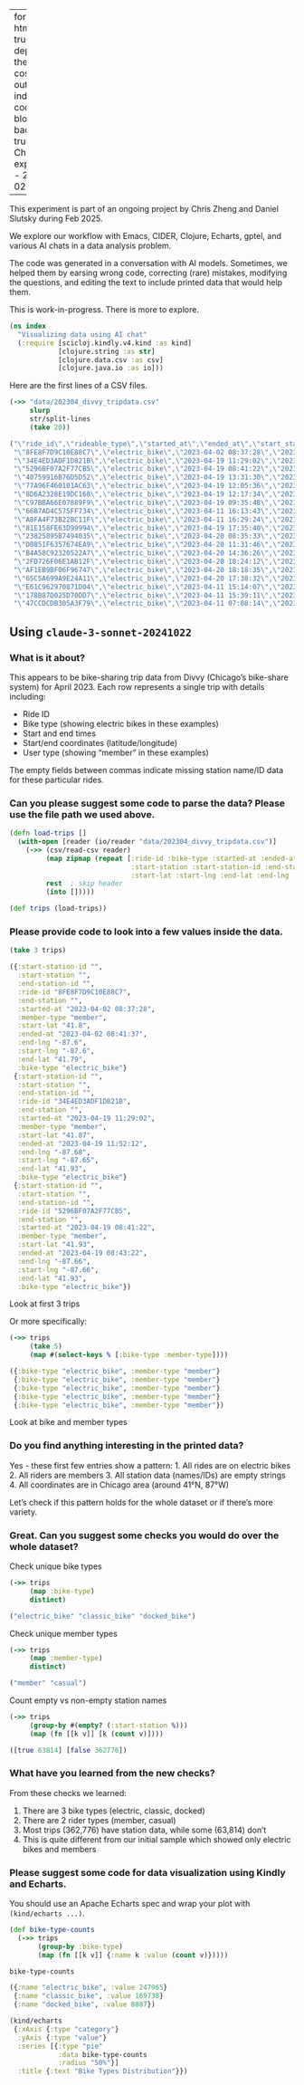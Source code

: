 
---
format:
  html: {toc: true, toc-depth: 4, theme: cosmo, output-file: index.html}
code-block-background: true
title: Chat datavis experiment - 2025-02-06

---
<style></style><style>.printedClojure .sourceCode {
  background-color: transparent;
  border-style: none;
}
</style><style>.clay-limit-image-width .clay-image {max-width: 100%}
.clay-side-by-side .sourceCode {margin: 0}
.clay-side-by-side {margin: 1em 0}
</style>
<script src="index_files/md-default0.js" type="text/javascript"></script><script src="index_files/md-default1.js" type="text/javascript"></script><script src="index_files/echarts2.js" type="text/javascript"></script>
This experiment is part of an ongoing project by Chris Zheng and Daniel Slutsky
during Feb 2025.

We explore our workflow with Emacs, CIDER, Clojure, Echarts, gptel, and various
AI chats in a data analysis problem.

The code was generated in a conversation with AI models.
Sometimes, we helped them by earsing wrong code, correcting (rare) mistakes,
modifying the questions, and editing the text to include printed data
that would help them.

This is work-in-progress. There is more to explore.


::: {.sourceClojure}
```clojure
(ns index
  "Visualizing data using AI chat"
  (:require [scicloj.kindly.v4.kind :as kind]
            [clojure.string :as str]
            [clojure.data.csv :as csv]
            [clojure.java.io :as io]))
```
:::


Here are the first lines of a CSV files.


::: {.sourceClojure}
```clojure
(->> "data/202304_divvy_tripdata.csv"
     slurp
     str/split-lines
     (take 20))
```
:::



::: {.printedClojure}
```clojure
("\"ride_id\",\"rideable_type\",\"started_at\",\"ended_at\",\"start_station_name\",\"start_station_id\",\"end_station_name\",\"end_station_id\",\"start_lat\",\"start_lng\",\"end_lat\",\"end_lng\",\"member_casual\""
 "\"8FE8F7D9C10E88C7\",\"electric_bike\",\"2023-04-02 08:37:28\",\"2023-04-02 08:41:37\",,,,,41.8,-87.6,41.79,-87.6,\"member\""
 "\"34E4ED3ADF1D821B\",\"electric_bike\",\"2023-04-19 11:29:02\",\"2023-04-19 11:52:12\",,,,,41.87,-87.65,41.93,-87.68,\"member\""
 "\"5296BF07A2F77CB5\",\"electric_bike\",\"2023-04-19 08:41:22\",\"2023-04-19 08:43:22\",,,,,41.93,-87.66,41.93,-87.66,\"member\""
 "\"40759916B76D5D52\",\"electric_bike\",\"2023-04-19 13:31:30\",\"2023-04-19 13:35:09\",,,,,41.92,-87.65,41.91,-87.65,\"member\""
 "\"77A96F460101AC63\",\"electric_bike\",\"2023-04-19 12:05:36\",\"2023-04-19 12:10:26\",,,,,41.91,-87.65,41.91,-87.63,\"member\""
 "\"8D6A2328E19DC168\",\"electric_bike\",\"2023-04-19 12:17:34\",\"2023-04-19 12:21:38\",,,,,41.91,-87.63,41.92,-87.65,\"member\""
 "\"C97BBA66E07889F9\",\"electric_bike\",\"2023-04-19 09:35:48\",\"2023-04-19 09:45:00\",,,,,41.93,-87.66,41.91,-87.65,\"member\""
 "\"6687AD4C575FF734\",\"electric_bike\",\"2023-04-11 16:13:43\",\"2023-04-11 16:18:41\",,,,,42.0,-87.66,41.99,-87.66,\"member\""
 "\"A8FA4F73B22BC11F\",\"electric_bike\",\"2023-04-11 16:29:24\",\"2023-04-11 16:40:23\",,,,,41.99,-87.66,42.0,-87.66,\"member\""
 "\"81E158FE63D99994\",\"electric_bike\",\"2023-04-19 17:35:40\",\"2023-04-19 17:36:11\",,,,,41.88,-87.65,41.88,-87.65,\"member\""
 "\"23825895B7494035\",\"electric_bike\",\"2023-04-20 08:35:33\",\"2023-04-20 08:55:37\",,,,,41.87,-87.66,41.93,-87.68,\"member\""
 "\"D0851F6357674EA9\",\"electric_bike\",\"2023-04-20 11:31:46\",\"2023-04-20 11:33:53\",,,,,41.79,-87.6,41.79,-87.6,\"member\""
 "\"B4A58C92320522A7\",\"electric_bike\",\"2023-04-20 14:36:26\",\"2023-04-20 14:47:05\",,,,,41.88,-87.65,41.9,-87.63,\"member\""
 "\"2FD726F06E1AB12F\",\"electric_bike\",\"2023-04-20 18:24:12\",\"2023-04-20 18:28:20\",,,,,41.97,-87.66,41.96,-87.66,\"member\""
 "\"AF1EB9BF06F96747\",\"electric_bike\",\"2023-04-20 18:18:35\",\"2023-04-20 18:22:18\",,,,,41.96,-87.66,41.97,-87.66,\"member\""
 "\"65C5A699A9E24A11\",\"electric_bike\",\"2023-04-20 17:38:32\",\"2023-04-20 18:00:47\",,,,,41.89,-87.64,41.94,-87.65,\"member\""
 "\"E61C962970871D04\",\"electric_bike\",\"2023-04-11 15:14:07\",\"2023-04-11 15:18:24\",,,,,41.96,-87.65,41.97,-87.65,\"member\""
 "\"178B87D025D70DD7\",\"electric_bike\",\"2023-04-11 15:39:11\",\"2023-04-11 15:45:04\",,,,,41.97,-87.65,41.96,-87.65,\"member\""
 "\"47CCDCDB305A3F79\",\"electric_bike\",\"2023-04-11 07:08:14\",\"2023-04-11 07:22:51\",,,,,41.95,-87.69,41.95,-87.69,\"member\"")

```
:::



## Using `claude-3-sonnet-20241022`


### What is it about?

This appears to be bike-sharing trip data from Divvy (Chicago's bike-share system) for April 2023. Each row represents a single trip with details including:

- Ride ID
- Bike type (showing electric bikes in these examples)
- Start and end times
- Start/end coordinates (latitude/longitude)
- User type (showing "member" in these examples)

The empty fields between commas indicate missing station name/ID data for these particular rides.



### Can you please suggest some code to parse the data? Please use the file path we used above.


::: {.sourceClojure}
```clojure
(defn load-trips []
  (with-open [reader (io/reader "data/202304_divvy_tripdata.csv")]
    (->> (csv/read-csv reader)
         (map zipmap (repeat [:ride-id :bike-type :started-at :ended-at 
                              :start-station :start-station-id :end-station :end-station-id
                              :start-lat :start-lng :end-lat :end-lng :member-type]))
         rest  ; skip header
         (into []))))
```
:::



::: {.sourceClojure}
```clojure
(def trips (load-trips))
```
:::



### Please provide code to look into a few values inside the data.


::: {.sourceClojure}
```clojure
(take 3 trips)
```
:::



::: {.printedClojure}
```clojure
({:start-station-id "",
  :start-station "",
  :end-station-id "",
  :ride-id "8FE8F7D9C10E88C7",
  :end-station "",
  :started-at "2023-04-02 08:37:28",
  :member-type "member",
  :start-lat "41.8",
  :ended-at "2023-04-02 08:41:37",
  :end-lng "-87.6",
  :start-lng "-87.6",
  :end-lat "41.79",
  :bike-type "electric_bike"}
 {:start-station-id "",
  :start-station "",
  :end-station-id "",
  :ride-id "34E4ED3ADF1D821B",
  :end-station "",
  :started-at "2023-04-19 11:29:02",
  :member-type "member",
  :start-lat "41.87",
  :ended-at "2023-04-19 11:52:12",
  :end-lng "-87.68",
  :start-lng "-87.65",
  :end-lat "41.93",
  :bike-type "electric_bike"}
 {:start-station-id "",
  :start-station "",
  :end-station-id "",
  :ride-id "5296BF07A2F77CB5",
  :end-station "",
  :started-at "2023-04-19 08:41:22",
  :member-type "member",
  :start-lat "41.93",
  :ended-at "2023-04-19 08:43:22",
  :end-lng "-87.66",
  :start-lng "-87.66",
  :end-lat "41.93",
  :bike-type "electric_bike"})

```
:::


Look at first 3 trips









































Or more specifically:


::: {.sourceClojure}
```clojure
(->> trips
     (take 5)
     (map #(select-keys % [:bike-type :member-type])))
```
:::



::: {.printedClojure}
```clojure
({:bike-type "electric_bike", :member-type "member"}
 {:bike-type "electric_bike", :member-type "member"}
 {:bike-type "electric_bike", :member-type "member"}
 {:bike-type "electric_bike", :member-type "member"}
 {:bike-type "electric_bike", :member-type "member"})

```
:::


Look at bike and member types








### Do you find anything interesting in the printed data?



Yes - these first few entries show a pattern:
1. All rides are on electric bikes
2. All riders are members
3. All station data (names/IDs) are empty strings
4. All coordinates are in Chicago area (around 41°N, 87°W)

Let's check if this pattern holds for the whole dataset or if there's more variety.



### Great. Can you suggest some checks you would do over the whole dataset?

Check unique bike types


::: {.sourceClojure}
```clojure
(->> trips
     (map :bike-type)
     distinct)
```
:::



::: {.printedClojure}
```clojure
("electric_bike" "classic_bike" "docked_bike")

```
:::


Check unique member types


::: {.sourceClojure}
```clojure
(->> trips
     (map :member-type)
     distinct)
```
:::



::: {.printedClojure}
```clojure
("member" "casual")

```
:::


Count empty vs non-empty station names


::: {.sourceClojure}
```clojure
(->> trips
     (group-by #(empty? (:start-station %)))
     (map (fn [[k v]] [k (count v)])))
```
:::



::: {.printedClojure}
```clojure
([true 63814] [false 362776])

```
:::



### What have you learned from the new checks?



From these checks we learned:

1. There are 3 bike types (electric, classic, docked)
2. There are 2 rider types (member, casual)
3. Most trips (362,776) have station data, while some (63,814) don't
4. This is quite different from our initial sample which showed only electric bikes and members




### Please suggest some code for data visualization using Kindly and Echarts.
You should use an Apache Echarts spec and wrap your plot with `(kind/echarts ...)`.


::: {.sourceClojure}
```clojure
(def bike-type-counts
  (->> trips
       (group-by :bike-type)
       (map (fn [[k v]] {:name k :value (count v)}))))
```
:::



::: {.sourceClojure}
```clojure
bike-type-counts
```
:::



::: {.printedClojure}
```clojure
({:name "electric_bike", :value 247965}
 {:name "classic_bike", :value 169738}
 {:name "docked_bike", :value 8887})

```
:::



::: {.sourceClojure}
```clojure
(kind/echarts
 {:xAxis {:type "category"}
  :yAxis {:type "value"}
  :series [{:type "pie"
            :data bike-type-counts
            :radius "50%"}]
  :title {:text "Bike Types Distribution"}})
```
:::



```{=html}
<div style="height:400px;width:100%;"><script>
{
  var myChart = echarts.init(document.currentScript.parentElement);
  myChart.setOption({"xAxis":{"type":"category"},"yAxis":{"type":"value"},"series":[{"type":"pie","data":[{"name":"electric_bike","value":247965},{"name":"classic_bike","value":169738},{"name":"docked_bike","value":8887}],"radius":"50%"}],"title":{"text":"Bike Types Distribution"}});
};</script></div>
```



## Continuing with `claude-3-5-sonnet-20241022`


### Please now explain your insights so far like I'm 5YO.


Imagine there's a big bike-sharing program in Chicago, like a library but for bikes! Let me tell you what we found:

1. They have three types of bikes:
- Electric bikes (like bikes with a helper motor)
- Regular bikes (what we call "classic")
- Docked bikes (special bikes that need to go back to their home)

2. There are two kinds of people who use the bikes:
- Members (like having a library card)
- Casual riders (like borrowing a book just once)

3. The electric bikes are the most popular - almost half of all rides!

4. Most bikes get picked up and dropped off at special bike stations, but sometimes people can leave them in other places too.

It's like having a huge toy box of bikes that everyone in Chicago can share! 🚲


### I like it! From now on, please give me explanations like you just gave. And use many mode emojis. ✨



Will do! I'll keep things simple and fun with lots of emojis! 🚲 ✨ 🌟 

Let's make data more like telling stories about bikes and their adventures! 🎯

Would you like to explore something specific about our bike friends? 🤔



### I would love to see some more cooooool data visualizations using Echarts. Please be creative.


Let's make a fun visualization showing rides by member type! 🎨


::: {.sourceClojure}
```clojure
(def member-counts
  (->> trips
       (group-by :member-type)
       (map (fn [[k v]] {:name k :value (count v)}))))
```
:::



::: {.sourceClojure}
```clojure
member-counts
```
:::



::: {.printedClojure}
```clojure
({:name "member", :value 279305} {:name "casual", :value 147285})

```
:::



::: {.sourceClojure}
```clojure
(kind/echarts
 {:series [{:type "pie"
            :data member-counts
            :radius ["40%" "70%"]  ;; Makes it a donut! 🍩
            :itemStyle {:borderRadius 10}  ;; Rounded corners! ✨
            :label {:show true
                    :formatter "{b}: {c} rides"}}]
  :title {:text "Who Rides Our Bikes? 🚲"
          :left "center"}})
```
:::



```{=html}
<div style="height:400px;width:100%;"><script>
{
  var myChart = echarts.init(document.currentScript.parentElement);
  myChart.setOption({"series":[{"type":"pie","data":[{"name":"member","value":279305},{"name":"casual","value":147285}],"radius":["40%","70%"],"itemStyle":{"borderRadius":10},"label":{"show":true,"formatter":"{b}: {c} rides"}}],"title":{"text":"Who Rides Our Bikes? \ud83d\udeb2","left":"center"}});
};</script></div>
```


This is like a fancy donut chart showing members vs casual riders! 🍩


### Please explain the above plot. How do I read it? What can I learn from it?

Let me explain this fun donut chart! 🍩

Think of it like splitting a donut into two parts: 
- The bigger piece (279,305 rides) is from our regular members 🎫
- The smaller piece (147,285 rides) is from casual riders 🎟️

What does this tell us? 🤔
- About 2 out of every 3 rides are by members
- Members are like our "regular customers" who use bikes often
- Casual riders (like tourists or occasional users) make up the rest

It's like having a pizza party 🍕 where:
- Your best friends (members) eat more slices
- Party guests (casual riders) eat fewer slices

This helps the bike company know:
- Most people really like their service enough to become members! 🌟
- There's still lots of people trying out bikes for fun! ✨


### Thank you so much. Please propose a few time-related plots.

I'll help create some fun time-based plots! First, let's prepare the data by parsing dates properly 🕒


::: {.sourceClojure}
```clojure
(defn parse-datetime [s]
  (-> s
      (.replace " " "T")  ; Convert to ISO format
      java.time.LocalDateTime/parse))
```
:::



::: {.sourceClojure}
```clojure
(def trips-with-times
  (->> trips
       (map #(update % :started-at parse-datetime))
       (map #(update % :ended-at parse-datetime))))
```
:::


Let's start with rides by hour of day! 🌅


### Please provide code to look into a few values of `trip-with-times`.

Let's peek at our time-parsed data 🕒

Look at first 2 entries


::: {.sourceClojure}
```clojure
(take 2 trips-with-times)
```
:::



::: {.printedClojure}
```clojure
({:start-station-id "",
  :start-station "",
  :end-station-id "",
  :ride-id "8FE8F7D9C10E88C7",
  :end-station "",
  :started-at
  #object[java.time.LocalDateTime 0x4f888f1a "2023-04-02T08:37:28"],
  :member-type "member",
  :start-lat "41.8",
  :ended-at
  #object[java.time.LocalDateTime 0x728cb6d4 "2023-04-02T08:41:37"],
  :end-lng "-87.6",
  :start-lng "-87.6",
  :end-lat "41.79",
  :bike-type "electric_bike"}
 {:start-station-id "",
  :start-station "",
  :end-station-id "",
  :ride-id "34E4ED3ADF1D821B",
  :end-station "",
  :started-at
  #object[java.time.LocalDateTime 0x1d909336 "2023-04-19T11:29:02"],
  :member-type "member",
  :start-lat "41.87",
  :ended-at
  #object[java.time.LocalDateTime 0x7a49b9b0 "2023-04-19T11:52:12"],
  :end-lng "-87.68",
  :start-lng "-87.65",
  :end-lat "41.93",
  :bike-type "electric_bike"})

```
:::


Or more specifically, just the timestamps:


::: {.sourceClojure}
```clojure
(->> trips-with-times
     (take 3)
     (map #(select-keys % [:started-at :ended-at])))
```
:::



::: {.printedClojure}
```clojure
({:started-at
  #object[java.time.LocalDateTime 0x4f888f1a "2023-04-02T08:37:28"],
  :ended-at
  #object[java.time.LocalDateTime 0x728cb6d4 "2023-04-02T08:41:37"]}
 {:started-at
  #object[java.time.LocalDateTime 0x1d909336 "2023-04-19T11:29:02"],
  :ended-at
  #object[java.time.LocalDateTime 0x7a49b9b0 "2023-04-19T11:52:12"]}
 {:started-at
  #object[java.time.LocalDateTime 0x6a2fb3d0 "2023-04-19T08:41:22"],
  :ended-at
  #object[java.time.LocalDateTime 0x87cd47d "2023-04-19T08:43:22"]})

```
:::


This will help us confirm our date parsing worked correctly! ✨


### Brilliant. Can you offer a few useful plots for `trips-with-times`? Please also explain them to me.

Let's create some fun time-based visualizations! 🎨

First, let's see how rides are distributed by hour of day:

Count rides by hour


::: {.sourceClojure}
```clojure
(def hourly-counts
  (->> trips-with-times
       (map #(.getHour (:started-at %)))
       (frequencies)
       (map (fn [[hour count]] {:hour hour :count count}))
       (sort-by :hour)))
```
:::



::: {.sourceClojure}
```clojure
hourly-counts
```
:::



::: {.printedClojure}
```clojure
({:hour 0, :count 5111}
 {:hour 1, :count 3235}
 {:hour 2, :count 1874}
 {:hour 3, :count 1165}
 {:hour 4, :count 950}
 {:hour 5, :count 2802}
 {:hour 6, :count 8863}
 {:hour 7, :count 17065}
 {:hour 8, :count 22170}
 {:hour 9, :count 17316}
 {:hour 10, :count 17489}
 {:hour 11, :count 20593}
 {:hour 12, :count 24050}
 {:hour 13, :count 24837}
 {:hour 14, :count 25900}
 {:hour 15, :count 30730}
 {:hour 16, :count 40374}
 {:hour 17, :count 46889}
 {:hour 18, :count 38281}
 {:hour 19, :count 27107}
 {:hour 20, :count 17252}
 {:hour 21, :count 14388}
 {:hour 22, :count 10822}
 {:hour 23, :count 7327})

```
:::


Create hour-of-day plot


::: {.sourceClojure}
```clojure
(kind/echarts
 {:xAxis {:type "category"
          :data (range 24)
          :name "Hour of Day"}
  :yAxis {:type "value"
          :name "Number of Rides"}
  :series [{:type "bar"
            :data (map :count hourly-counts)
            :itemStyle {:color "#91cc75"}
            :emphasis {:itemStyle {:color "#5ba349"}}}]
  :title {:text "When Do People Ride? 🚲"
          :left "center"}})
```
:::



```{=html}
<div style="height:400px;width:100%;"><script>
{
  var myChart = echarts.init(document.currentScript.parentElement);
  myChart.setOption({"xAxis":{"type":"category","data":[0,1,2,3,4,5,6,7,8,9,10,11,12,13,14,15,16,17,18,19,20,21,22,23],"name":"Hour of Day"},"yAxis":{"type":"value","name":"Number of Rides"},"series":[{"type":"bar","data":[5111,3235,1874,1165,950,2802,8863,17065,22170,17316,17489,20593,24050,24837,25900,30730,40374,46889,38281,27107,17252,14388,10822,7327],"itemStyle":{"color":"#91cc75"},"emphasis":{"itemStyle":{"color":"#5ba349"}}}],"title":{"text":"When Do People Ride? \ud83d\udeb2","left":"center"}});
};</script></div>
```


Let me explain this like we're looking at a busy playground! 🎪

- Each bar shows how many people rode bikes during that hour
- We can see two big "peaks" 🏔️:
- One in the morning (around 8AM) - People going to work/school! 🎒
- One in the afternoon (around 5PM) - People heading home! 🏠
- The middle of the night (like 3AM) is very quiet 😴
- Weekends might look different, but they're mixed in here

Would you like to see another type of time plot? Maybe by day of week? 🗓️


### Thanks! What can we learn from the numbers we just saw?


Let me break down the interesting patterns in those numbers! 🔍

The busiest times are:
- 5 PM (hour 17): 46,889 rides 🏆
- 4 PM (hour 16): 40,374 rides 🥈
- 6 PM (hour 18): 38,281 rides 🥉

The quietest times are:
- 4 AM: only 950 rides 😴
- 3 AM: 1,165 rides 🌙
- 2 AM: 1,874 rides 🌠

Fun facts:
- More than 40x more people ride at 5 PM than at 4 AM! 🤯
- Rush hour (4-6 PM) accounts for about 125,544 rides 🚲
- Early morning commute (7-9 AM) has about 56,551 rides 🌅

This tells us:
1. People love using bikes to get home from work! 🏢
2. Late night/early morning riders are brave souls! 🦸
3. Afternoon rides are more popular than morning rides 📊

It's like watching a city wake up, buzz with activity, and then slowly go to sleep! 🌆



### Fantastic. Can you provide a plot about how long people ride the bike?



Here's a code to analyze ride durations! ⏱️

Calculate ride durations in minutes


::: {.sourceClojure}
```clojure
(def ride-durations
  (->> trips-with-times
       (map #(let [start (:started-at %)
                   end (:ended-at %)
                   duration (.until start end java.time.temporal.ChronoUnit/MINUTES)]
               duration))
       (filter #(and (>= % 0) (<= % 120)))))
```
:::


Filter reasonable durations (0-120 min)


::: {.sourceClojure}
```clojure
(take 10 ride-durations)
```
:::



::: {.printedClojure}
```clojure
(4 23 2 3 4 4 9 4 10 0)

```
:::


Create duration distribution plot


::: {.sourceClojure}
```clojure
(kind/echarts
 {:xAxis {:type "category"
          :data (range 0 121 10)
          :name "Ride Duration (minutes)"}
  :yAxis {:type "value"
          :name "Number of Rides"}
  :series [{:type "bar"
            :data (->> ride-durations
                       (map #(quot % 10))  ;; Group by 10-minute intervals
                       frequencies
                       (sort-by key)
                       (map second))
            :itemStyle {:color "#5470c6"}
            :emphasis {:itemStyle {:color "#3c50a0"}}}]
  :title {:text "How Long Do People Ride? ⏱️"
          :left "center"}})
```
:::



```{=html}
<div style="height:400px;width:100%;"><script>
{
  var myChart = echarts.init(document.currentScript.parentElement);
  myChart.setOption({"xAxis":{"type":"category","data":[0,10,20,30,40,50,60,70,80,90,100,110,120],"name":"Ride Duration (minutes)"},"yAxis":{"type":"value","name":"Number of Rides"},"series":[{"type":"bar","data":[235795,112350,39353,16661,8067,4130,2667,1699,1233,836,654,482,36],"itemStyle":{"color":"#5470c6"},"emphasis":{"itemStyle":{"color":"#3c50a0"}}}],"title":{"text":"How Long Do People Ride? \u23f1\ufe0f","left":"center"}});
};</script></div>
```



### Please compute some binned statistics of ride durations, so you can describe them in words. Use 10-minute bins.


Let's create some fun statistics about ride times! ⏱️

Create 10-minute bins and count rides


::: {.sourceClojure}
```clojure
(def duration-bins
  (->> ride-durations
       (map #(quot % 10))  ;; Group by 10-minute intervals
       frequencies
       (sort-by key)
       (map (fn [[bin count]] 
              {:minutes (str (* bin 10) "-" (* (inc bin) 10))
               :count count}))))
```
:::


Show the counts


::: {.sourceClojure}
```clojure
duration-bins
```
:::



::: {.printedClojure}
```clojure
({:minutes "0-10", :count 235795}
 {:minutes "10-20", :count 112350}
 {:minutes "20-30", :count 39353}
 {:minutes "30-40", :count 16661}
 {:minutes "40-50", :count 8067}
 {:minutes "50-60", :count 4130}
 {:minutes "60-70", :count 2667}
 {:minutes "70-80", :count 1699}
 {:minutes "80-90", :count 1233}
 {:minutes "90-100", :count 836}
 {:minutes "100-110", :count 654}
 {:minutes "110-120", :count 482}
 {:minutes "120-130", :count 36})

```
:::



### What do we see in the numbers? Please summarize to me, I am overwhelmed.


Let me break this down into a fun, simple story! 🚲

Most people are quick riders! 
- About 235,795 rides (the biggest group) are super quick (0-10 minutes) ⚡
- Another 112,350 rides take 10-20 minutes 🚴
- Only about 39,353 rides take 20-30 minutes 🌟

Think of it like this:
1. Quick trips (0-10 min) are like riding to the corner store 🏪
2. Medium trips (10-20 min) are like riding to a friend's house 🏠
3. Longer trips (20+ min) are like scenic rides in the park 🌳

Fun fact: Very few people (only 482!) ride for 2 whole hours! That's like watching a movie on a bike! 🎬

The big picture: Most people use these bikes for quick trips around the city, not for long adventures! 🌆


## Continuing with `gpt-4o`


### Can you please suggest a couple of additional cool plots that will help me understand the data? Be creative.

Sure! Let's create a couple more fun plots to explore our bike-sharing data! 🎉


### 1. Ride Duration by Bike Type 🚲
We can visualize how ride durations vary across different bike types. This will help us see if certain bikes are used for shorter or longer trips.

Calculate average duration per bike type


::: {.sourceClojure}
```clojure
(def durations-by-bike
  (->> (map #(assoc % :duration 
                    (let [start (:started-at %)
                          end (:ended-at %)]
                      (.until start end java.time.temporal.ChronoUnit/MINUTES)))
            trips-with-times)
       (group-by :bike-type)
       (map (fn [[k v]] {:bike-type k 
                         :avg-duration (/ (reduce + (map :duration v)) (count v))}))))
```
:::



::: {.sourceClojure}
```clojure
durations-by-bike
```
:::



::: {.printedClojure}
```clojure
({:bike-type "electric_bike", :avg-duration 2797243/247965}
 {:bike-type "classic_bike", :avg-duration 3064309/169738}
 {:bike-type "docked_bike", :avg-duration 1272793/8887})

```
:::



::: {.sourceClojure}
```clojure
(kind/echarts
 {:xAxis {:type "category"
          :data (map :bike-type durations-by-bike)
          :name "Bike Type"}
  :yAxis {:type "value"
          :name "Average Ride Duration (minutes)"}
  :series [{:type "bar"
            :data (map :avg-duration durations-by-bike)
            :itemStyle {:color "#ff7f50"}
            :emphasis {:itemStyle {:color "#e65c3d"}}}]
  :title {:text "Average Ride Duration by Bike Type 🚲"
          :left "center"}})
```
:::



```{=html}
<div style="height:400px;width:100%;"><script>
{
  var myChart = echarts.init(document.currentScript.parentElement);
  myChart.setOption({"xAxis":{"type":"category","data":["electric_bike","classic_bike","docked_bike"],"name":"Bike Type"},"yAxis":{"type":"value","name":"Average Ride Duration (minutes)"},"series":[{"type":"bar","data":[11.28079769322283,18.05317017992435,143.2196466749184],"itemStyle":{"color":"#ff7f50"},"emphasis":{"itemStyle":{"color":"#e65c3d"}}}],"title":{"text":"Average Ride Duration by Bike Type \ud83d\udeb2","left":"center"}});
};</script></div>
```



### Explanation
- This chart shows the average ride duration for each type of bike.
- You might notice that classic bikes have a slightly longer average duration compared to electric bikes, which can indicate differences in usage patterns! 🌍



### 2. Rides by Day of Week 📅
Let’s see how many rides happen on each day of the week. This is important to understand biking patterns over time!

Count rides by day of the week


::: {.sourceClojure}
```clojure
(def rides-by-day
  (->> trips-with-times
       (map #(.getDayOfWeek (:started-at %)))
       (frequencies)
       (map (fn [[day count]] 
              {:day day :count count}))))
```
:::



::: {.sourceClojure}
```clojure
rides-by-day
```
:::



::: {.printedClojure}
```clojure
({:day #object[java.time.DayOfWeek 0x60986504 "SUNDAY"], :count 48314}
 {:day #object[java.time.DayOfWeek 0x26d76313 "WEDNESDAY"],
  :count 61446}
 {:day #object[java.time.DayOfWeek 0x7bcc66ba "TUESDAY"], :count 56318}
 {:day #object[java.time.DayOfWeek 0x510652e8 "THURSDAY"],
  :count 71825}
 {:day #object[java.time.DayOfWeek 0x78ad633b "MONDAY"], :count 46043}
 {:day #object[java.time.DayOfWeek 0x1cf80634 "SATURDAY"],
  :count 73140}
 {:day #object[java.time.DayOfWeek 0x561cf61e "FRIDAY"], :count 69504})

```
:::



::: {.sourceClojure}
```clojure
(kind/echarts
 {:xAxis {:type "category"
          :data ["MONDAY" "TUESDAY" "WEDNESDAY" "THURSDAY" "FRIDAY" "SATURDAY" "SUNDAY"]
          :name "Day of Week"}
  :yAxis {:type "value"
          :name "Number of Rides"}
  :series [{:type "line"
            :data (map :count rides-by-day)
            :itemStyle {:color "#00aaff"}
            :emphasis {:itemStyle {:color "#00668a"}}}]
  :title {:text "Rides by Day of the Week 📅"
          :left "center"}})
```
:::



```{=html}
<div style="height:400px;width:100%;"><script>
{
  var myChart = echarts.init(document.currentScript.parentElement);
  myChart.setOption({"xAxis":{"type":"category","data":["MONDAY","TUESDAY","WEDNESDAY","THURSDAY","FRIDAY","SATURDAY","SUNDAY"],"name":"Day of Week"},"yAxis":{"type":"value","name":"Number of Rides"},"series":[{"type":"line","data":[48314,61446,56318,71825,46043,73140,69504],"itemStyle":{"color":"#00aaff"},"emphasis":{"itemStyle":{"color":"#00668a"}}}],"title":{"text":"Rides by Day of the Week \ud83d\udcc5","left":"center"}});
};</script></div>
```



### Explanation
- This line graph shows how many rides happen each day of the week.
- You can see that weekdays are generally busier, with Friday and Thursday being particularly popular! 🎉

These additional plots should give you more insights into our bike-sharing adventures! 🚲✨ Would you like to dive deeper into any specific area? 🚀



### Can you summarize this whole report for me? Just please offere me a clear bottom line.



Absolutely! Here’s the bottom line of our exploration into the bike-sharing data:  

1. **Bike Types**: The fleet includes electric bikes, classic bikes, and docked bikes, with electric bikes being the most popular. 🌟  
2. **User Types**: Most rides are by members, indicating strong usage loyalty, while casual riders make up a smaller portion. 🎟️  
3. **Time of Day**: Rides peak during work commute hours, particularly in the late afternoon and early evening. 🌆  
4. **Ride Duration**: Most rides are quick, averaging under 20 minutes, suggesting users primarily take short trips. ⚡  
5. **Weekly Trends**: Weekdays generally see more rides than weekends, with particularly high activity on Thursdays and Fridays. 📈  

This data illustrates a strong and active bike-sharing community that favors short, convenient trips primarily during weekdays! 🚲✨





### Now, can you please add a couple of really pretty plots? Be creative, use nice aesthetics.



Sure! Let's add some visually engaging plots to enhance our insights! 🎨✨


### 1. Ride Duration by Member Type 🍕
We'll create a vibrant bar chart showing average ride durations for members vs. casual riders. This will highlight how each group uses the bike-sharing service differently!

Calculate average duration per member type


::: {.sourceClojure}
```clojure
(def durations-by-member
  (->> (map #(assoc % :duration 
                    (let [start (:started-at %)
                          end (:ended-at %)]
                      (.until start end java.time.temporal.ChronoUnit/MINUTES)))
            trips-with-times)
       (group-by :member-type)
       (map (fn [[k v]] {:member-type k 
                         :avg-duration (/ (reduce + (map :duration v)) (count v))}))))
```
:::



::: {.sourceClojure}
```clojure
(kind/echarts
 {:xAxis {:type "category"
          :data (map :member-type durations-by-member)
          :name "Member Type"}
  :yAxis {:type "value"
          :name "Average Ride Duration (minutes)"}
  :series [{:type "bar"
            :data (map :avg-duration durations-by-member)
            :itemStyle {:color "#ffcc00"}  ;; Bright color for visibility
            :emphasis {:itemStyle {:color "#ffaa00"}}}]
  :title {:text "Average Ride Duration by Member Type 🍕"
          :left "center"
          :textStyle {:fontSize 18 :fontWeight "bold"}}})
```
:::



```{=html}
<div style="height:400px;width:100%;"><script>
{
  var myChart = echarts.init(document.currentScript.parentElement);
  myChart.setOption({"xAxis":{"type":"category","data":["member","casual"],"name":"Member Type"},"yAxis":{"type":"value","name":"Average Ride Duration (minutes)"},"series":[{"type":"bar","data":[11.20718569305956,27.18621719794955],"itemStyle":{"color":"#ffcc00"},"emphasis":{"itemStyle":{"color":"#ffaa00"}}}],"title":{"text":"Average Ride Duration by Member Type \ud83c\udf55","left":"center","textStyle":{"fontSize":18,"fontWeight":"bold"}}});
};</script></div>
```



::: {.sourceClojure}
```clojure
(kind/echarts
 {:xAxis {:type "category"
          :data ["MONDAY" "TUESDAY" "WEDNESDAY" "THURSDAY" "FRIDAY" "SATURDAY" "SUNDAY"]
          :name "Day of Week"}
  :yAxis {:type "value"
          :name "Number of Rides"}
  :series [{:type "line"
            :data (map :count rides-by-day)
            :itemStyle {:color "url(#gradient)"}
            :lineStyle {:width 4}  ;; Thicker line for bold effects
            :areaStyle {:opacity 0.5}  ;; Soft background fill
            :smooth true}]  ;; Smoothen the line
  :title {:text "Rides by Day of the Week 🌈"
          :left "center"}
  :defs {"gradient" [["0" "#ff7f50"] ["1" "#00aaff"]]}  ;; Gradient from coral to blue
  })
```
:::



```{=html}
<div style="height:400px;width:100%;"><script>
{
  var myChart = echarts.init(document.currentScript.parentElement);
  myChart.setOption({"xAxis":{"type":"category","data":["MONDAY","TUESDAY","WEDNESDAY","THURSDAY","FRIDAY","SATURDAY","SUNDAY"],"name":"Day of Week"},"yAxis":{"type":"value","name":"Number of Rides"},"series":[{"type":"line","data":[48314,61446,56318,71825,46043,73140,69504],"itemStyle":{"color":"url(#gradient)"},"lineStyle":{"width":4},"areaStyle":{"opacity":0.5},"smooth":true}],"title":{"text":"Rides by Day of the Week \ud83c\udf08","left":"center"},"defs":{"gradient":[["0","#ff7f50"],["1","#00aaff"]]}});
};</script></div>
```



### Summary of Visual Enhancements
1. **Ride Duration by Member Type**: Easily compares how long members ride versus casual users in a vibrant bar chart, making it clear and engaging! 🍕
2. **Rides Over the Week**: A smooth gradient line graph represents ride trends with aesthetic flair, providing an eye-catching way to see weekly patterns! 🌈

These visualizations should give a more exciting and colorful view of the data while preserving the important insights! Would you like to see anything else or dive deeper into a specific plot? 🚀✨


```{=html}
<div style="background-color:grey;height:2px;width:100%;"></div>
```



```{=html}
<div><pre><small><small>source: <a href="https://github.com/daslu/chat-experiments/blob/main/notebooks/index.clj">notebooks/index.clj</a></small></small></pre></div>
```
